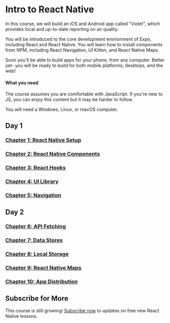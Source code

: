 

# Intro to React Native

In this course, we will build an iOS and Android app called "Violet", which provides local and up-to-date reporting on air quality.

You will be introduced to the core development environment of Expo, including React and React Native. You will learn how to install components from NPM, including React Navigation, UI Kitten, and React Native Maps.

Soon you'll be able to build apps for your phone, from any computer. Better yet- you will be ready to build for both mobile platforms, desktops, and the web!

#### What you need

The course assumes you are comfortable with JavaScript. If you're new to JS, you can enjoy this content but it may be harder to follow. 

You will need a Windows, Linux, or macOS computer.

<!-- Live Recordings
https://www.youtube.com/watch?v=5l3HojhAH1s 
https://www.youtube.com/watch?v=3jcRfZXrL1U
-->

## Day 1

### [Chapter 1: React Native Setup](/react-native-setup)
### [Chapter 2: React Native Components](/react-native-components)
### [Chapter 3: React Hooks](/react-hooks)
### [Chapter 4: UI Library](/react-native-ui)
### [Chapter 5: Navigation](/react-native-navigation)


## Day 2

### [Chapter 6: API Fetching](/react-native-fetch)
### [Chapter 7: Data Stores](/react-native-stores)
### [Chapter 8: Local Storage](/react-native-local-storage)
### [Chapter 9: React Native Maps](/react-native-maps)
### [Chapter 10: App Distribution](/react-native-distribution)


## Subscribe for More

This course is still growing! [Subscribe now](/react-native-course-updates) to updates on free new React Native lessons.



<!--- © Aven LLC and Aven Contributors. Licensed under Creative Commons BY-NC-SA 4.0 https://creativecommons.org/licenses/by-nc-sa/4.0/ -->
